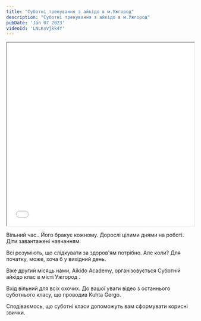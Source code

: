 ```yaml
---
title: "Суботні тренування з айкідо в м.Ужгород"  
description: "Суботні тренування з айкідо в м.Ужгород"
pubDate: 'Jan 07 2023'
videoId: 'LNLKsVjkk4Y'
---
```

<iframe width="100%" height="493" src={`https://www.youtube.com/embed/${frontmatter.videoId}`} allowfullscreen></iframe>
<br/>

Вільний час.. Його бракує кожному. Дорослі цілими днями на роботі. Діти завантажені навчанням. 

Всі розуміють, що слідкувати за здоров'ям потрібно. Але коли? Для початку, може, хоча б у вихідний день.

Вже другий місяць нами, Aikido Academy, організовується Суботній айкідо клас в місті Ужгород .

Вхід вільний для всіх охочих. До вашої уваги відео з останнього суботнього класу, що проводив Kuhta Gergo.

Сподіваємось, що суботні класи допоможуть вам сформувати корисні звички.
